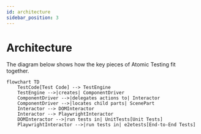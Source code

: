 ```yaml
---
id: architecture
sidebar_position: 3
---
```


# Architecture

The diagram below shows how the key pieces of Atomic Testing fit together.

```mermaid
flowchart TD
    TestCode[Test Code] --> TestEngine
    TestEngine -->|creates| ComponentDriver
    ComponentDriver -->|delegates actions to| Interactor
    ComponentDriver -->|locates child parts| ScenePart
    Interactor --> DOMInteractor
    Interactor --> PlaywrightInteractor
    DOMInteractor -->|run tests in| UnitTests[Unit Tests]
    PlaywrightInteractor -->|run tests in| e2etests[End-to-End Tests]
```
